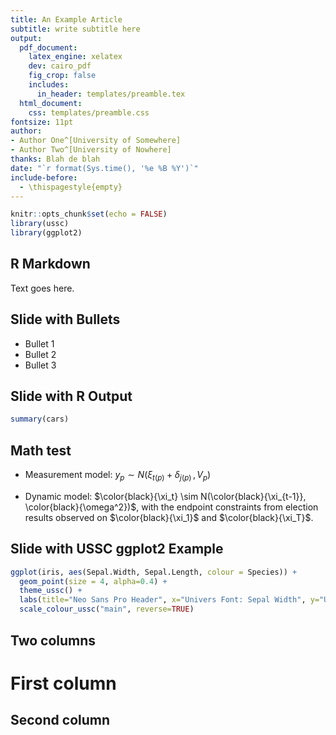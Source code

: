 ```yaml
---
title: An Example Article
subtitle: write subtitle here
output:
  pdf_document:
    latex_engine: xelatex
    dev: cairo_pdf
    fig_crop: false
    includes:
      in_header: templates/preamble.tex
  html_document:
    css: templates/preamble.css
fontsize: 11pt
author:
- Author One^[University of Somewhere]
- Author Two^[University of Nowhere]
thanks: Blah de blah
date: "`r format(Sys.time(), '%e %B %Y')`"
include-before:
  - \thispagestyle{empty}
---
```


```r
knitr::opts_chunk$set(echo = FALSE)
library(ussc)
library(ggplot2)
```


## R Markdown

Text goes here.

## Slide with Bullets

- Bullet 1
- Bullet 2
- Bullet 3

## Slide with R Output

```r
summary(cars)
```

## Math test


- Measurement model: $y_{p} \sim N(\xi_{t(p)} + \delta_{j(p)} \, , \, V_p)$

- Dynamic model: $\color{black}{\xi_t} \sim N(\color{black}{\xi_{t-1}}, \color{black}{\omega^2})$, with the endpoint constraints from election results observed on $\color{black}{\xi_1}$ and $\color{black}{\xi_T}$.


## Slide with USSC ggplot2 Example

```r
ggplot(iris, aes(Sepal.Width, Sepal.Length, colour = Species)) + 
  geom_point(size = 4, alpha=0.4) +  
  theme_ussc() + 
  labs(title="Neo Sans Pro Header", x="Univers Font: Sepal Width", y="Univers Font: Sepal Length", caption = "The data is from the Iris R package.") + 
  scale_colour_ussc("main", reverse=TRUE) 
```


## Two columns

<div class = "column-au">
\colau
    
# First column
     
</div>
       
\columnbreak
      
<div class = "column-us">

# Second column
     
</div>
\colus


